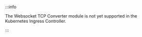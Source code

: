 :::info

The Websocket TCP Converter module is not yet supported in the Kubernetes Ingress Controller.

:::

